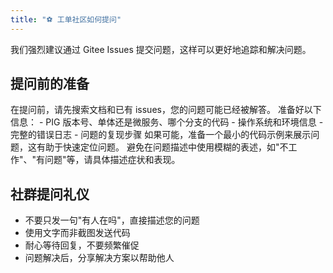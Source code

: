 ```yaml
---
title: "⚽️ 工单社区如何提问"
---
```


<Card title="推荐使用 Gitee Issues" icon="git" href="https://gitee.com/log4j/pig/issues">
  我们强烈建议通过 Gitee Issues 提交问题，这样可以更好地追踪和解决问题。
</Card>

## 提问前的准备

<Steps>
  <Step title="搜索已有问题">
    在提问前，请先搜索文档和已有 issues，您的问题可能已经被解答。
  </Step>
  <Step title="收集必要信息">
    准备好以下信息：
    - PIG 版本号、单体还是微服务、哪个分支的代码
    - 操作系统和环境信息
    - 完整的错误日志
    - 问题的复现步骤
  </Step>
  <Step title="准备最小复现示例">
    如果可能，准备一个最小的代码示例来展示问题，这有助于快速定位问题。
  </Step>
</Steps>

<Warning>
避免在问题描述中使用模糊的表述，如"不工作"、"有问题"等，请具体描述症状和表现。
</Warning>

## 社群提问礼仪

- 不要只发一句"有人在吗"，直接描述您的问题
- 使用文字而非截图发送代码
- 耐心等待回复，不要频繁催促
- 问题解决后，分享解决方案以帮助他人
